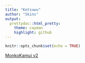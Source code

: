 ```yaml
---
title: "Ketsuwu"
author: "Skins"
output:
  prettydoc::html_pretty:
    theme: cayman
    highlight: github
---
```


```r
knitr::opts_chunk$set(echo = TRUE)
```
[MonkoKamui v2](https://monkosite.s3.us-west-2.amazonaws.com/MonkoKamui+v2.osk)
